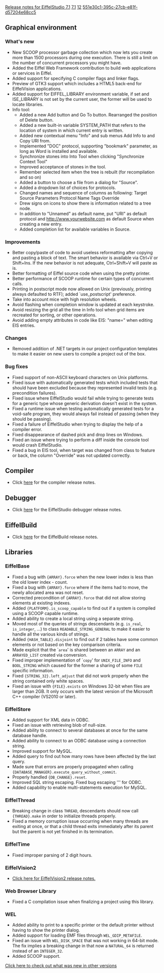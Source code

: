 [[Property:title|Release notes for EiffelStudio 7.1]]
[[Property:link_title|7.1]]
[[Property:weight|12]]
[[Property:uuid|551e30c1-395c-27cb-e81f-d57204e68cc5]]
==Graphical environment==

===What's new===
* New SCOOP processor garbage collection which now lets you create more than 1500 processors during one execution. There is still a limit on the number of concurrent processors you might have.
* Added the Eiffel Web Framework contribution to build web applications or services in Eiffel.
* Added support for specifying C compiler flags and linker flags.
* Preview of GTK3 support which includes a HTML5 back-end for EiffelVision applications.
* Added support for EIFFEL_LIBRARY environment variable, if set and ISE_LIBRARY is not set by the current user, the former will be used to locate libraries.
* Info tool:
** Added a new Add button and Go To button. Rearranged the position of Delete button.
** Added a new built-in variable SYSTEM_PATH that refers to the location of system in which current entry is written.
** Added new contextual menu "Info" and sub menus Add Info to and Copy URI from.
** Implemented "DOC" protocol, supporting "bookmark" parameter, as long as Word is installed and available.
** Synchronize stones into Into Tool when clicking "Synchronize Context Tool"
** Improved acceptance of stones in the tool.
** Remember selected item when the tree is rebuilt (for recompilation and so on)
** Added a button to choose a file from a dialog for "Source".
** Added a dropdown list of choices for protocols.
** Changed names and sequence of columns as following: Target Source Parameters Protocol Name Tags Override
** Drew signs on icons to show there is information related to a tree node.
** In addition to "Unnamed" as default name, put "URI" as default protocol and http://www.yourwebsite.com as default Source when creating a new entry.
** Added completion list for available variables in Source.

===Improvements===
* Better copy/paste of code to avoid useless reformatting after copying and pasting a block of text. The smart behavior is available via Ctrl+V or Shift+Ins. If the new behavior is not adequate, Ctrl+Shift+V will paste as is.
* Better formatting of Eiffel source code when using the pretty printer.
* Better performance of SCOOP runtime for certain types of concurrent calls.
* Printing in postscript mode now allowed on Unix (previously, printing always defaulted to RTF); added `use_postscript' preference.
* Take into account mice with high resolution wheels.
* Avoid flashing when completion window is updated at each keystroke.
* Avoid resizing the grid all the time in Info tool when grid items are recreated for sorting, or other operations.
* Avoid adding empty attributes in code like EIS: "name=" when editing EIS entries.

===Changes===
* Removed addition of .NET targets in our project configuration templates to make it easier on new users to compile a project out of the box.

===Bug fixes===
* Fixed support of non-ASCII keyboard characters on Unix platforms.
* Fixed issue with automatically generated tests which included tests that should have been excluded because they represented invalid tests (e.g. precondition failures). 
* Fixed issue where EiffelStudio would fail while trying to generate tests for a generic type whose generic derivation doesn't exist in the system.
* Fixed a runtime issue when testing automatically generated tests for a void-safe program, they would always fail instead of passing (when they should be passing).
* Fixed a failure of EiffelStudio when trying to display the help of a compiler error.
* Fixed disappearance of dashed pick and drop lines on Windows.
* Fixed an issue where trying to perform a diff inside the console tool would crash EiffelStudio.
* Fixed a bug in EIS tool, when target was changed from class to feature or back, the column "Override" was not updated correctly.

==Compiler==
* Click [[Major changes between ISE Eiffel 7.0 and ISE Eiffel 7.1|here]] for the compiler release notes.

==Debugger==
* Click [[Release notes for EiffelStudio 7.1 related to the debugger|here]]  for the EiffelStudio debugger release notes.

==EiffelBuild==
* Click [[EiffelBuild Version History|here]]  for the EiffelBuild release notes.

==Libraries==

===EiffelBase===
* Fixed a bug with <code>{ARRAY}.force</code> when the new lower index is less than the old lower index - count.
* Fixed a bug with <code>{ARRAY}.force</code> where if the items had to move, the newly allocated area was not reset.
* Corrected precondition of <code>{ARRAY}.force</code> that did not allow storing elements at existing indexes.
* Added <code>{PLATFORM}.is_scoop_capable</code> to find out if a system is compiled using a SCOOP capable runtime.
* Added ability to create a local string using a separate string.
* Moved most of the queries of strings descendants (e.g. <code>is_real</code>, <code>is_integer</code>, ...) to class <code>READABLE_STRING_GENERAL</code> to make it easier to handle all the various kinds of strings.
* Added <code>{HASH_TABLE}.disjoint</code> to find out if 2 tables have some common elements or not based on the key comparison criteria.
* Made explicit that the `<code>area</code>' is shared between an <code>ARRAY</code> and an <code>ARRAYED_LIST</code> created via conversion.
* Fixed improper implementation of `<code>copy</code>' for <code>UNIX_FILE_INFO</code> and <code>BOOL_STRING</code> which caused for the former a sharing of some <code>FILE</code> specific information.
* Fixed <code>{STRING_32}.left_adjust</code> that did not work properly when the string contained only white spaces. 
* Fixed an issue with <code>{FILE}.exists</code> on Windows 32-bit when files are larger than 2GB. It only occurs with the latest version of the Microsoft C++ compiler (VS2010 or later).

===EiffelStore===
* Added support for XML data in ODBC.
* Fixed an issue with retrieving blob of null-size.
* Added ability to connect to several databases at once for the same database handle.
* Added ability to connect to an ODBC database using a connection string.
* Improved support for MySQL.
* Added query to find out how many rows have been affected by the last query.
* Made sure that errors are properly propagated when calling <code>{DATABASE_MANAGER}.execute_query_without_commit</code>.
* Properly handled <code>{DB_CHANGE}.reset</code>.
* Improved SQL string escaping. Fixed bug escaping ''' for ODBC.
* Added capability to enable multi-statements execution for MySQL.

===EiffelThread===
* Breaking change in class <code>THREAD</code>, descendants should now call <code>{THREAD}.make</code> in order to initialize threads properly.
* Fixed a memory corruption issue occurring when many threads are exiting at once, or that a child thread exits immediately after its parent but the parent is not yet finished in its termination.

===EiffelTime===
* Fixed improper parsing of 2 digit hours.

===EiffelVision2===
* [[Revisions and Bug Fixes|Click here for EiffelVision2 release notes.]]

===Web Browser Library===
* Fixed a C compilation issue when finalizing a project using this library.

===WEL===
* Added ability to print to a specific printer or the default printer without having to show the printer dialog.
* Added support for loading EMF files through <code>WEL_GDIP_METAFILE</code>.
* Fixed an issue with <code>WEL_DISK_SPACE</code> that was not working in 64-bit mode. The fix implies a breaking change in that now a <code>NATURAL_64</code> is returned instead of an <code>INTEGER_32</code>.
* Added SCOOP support.



[[EiffelStudio release notes|Click here to check out what was new in other versions]]  


